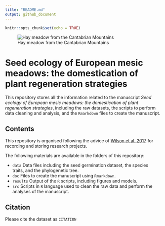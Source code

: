 ```yaml
---
title: "README.md"
output: github_document
---
```


```r
knitr::opts_chunk$set(echo = TRUE)
```

![Hay meadow from the Cantabrian Mountains](meadow.JPG)

# Seed ecology of European mesic meadows: the domestication of plant regeneration strategies

This repository stores all the information related to the manuscript *Seed ecology of European mesic meadows: the domestication of plant regeneration strategies*, including the raw datasets, the scripts to perform data cleaning and analysis, and the `Rmarkdown` files to create the manuscript.

## Contents

This repository is organised following the advice of [Wilson et al. 2017](https://doi.org/10.1371/journal.pcbi.1005510) for recording and storing research projects.


The following materials are available in the folders of this repository:

* `data` Data files including the seed germination dataset, the species traits, and the phylogenetic tree.
* `doc` Files to create the manuscript using `Rmarkdown`.
* `results` Output of the `R` scripts, including figures and models.
* `src` Scripts in `R` language used to clean the raw data and perform the analyses of the manuscript.

## Citation

Please cite the dataset as `CITATION`